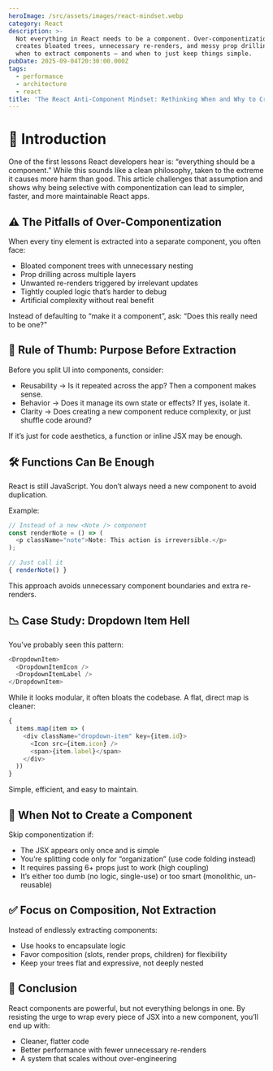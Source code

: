 ```yaml
---
heroImage: /src/assets/images/react-mindset.webp
category: React
description: >-
  Not everything in React needs to be a component. Over-componentization often
  creates bloated trees, unnecessary re-renders, and messy prop drilling. Learn
  when to extract components — and when to just keep things simple.
pubDate: 2025-09-04T20:30:00.000Z
tags:
  - performance
  - architecture
  - react
title: 'The React Anti-Component Mindset: Rethinking When and Why to Create Components'
---
```


# 📌 Introduction

One of the first lessons React developers hear is: “everything should be a component.” While this sounds like a clean philosophy, taken to the extreme it causes more harm than good. This article challenges that assumption and shows why being selective with componentization can lead to simpler, faster, and more maintainable React apps.

## ⚠️ The Pitfalls of Over-Componentization

When every tiny element is extracted into a separate component, you often face:

* Bloated component trees with unnecessary nesting
* Prop drilling across multiple layers
* Unwanted re-renders triggered by irrelevant updates
* Tightly coupled logic that’s harder to debug
* Artificial complexity without real benefit

Instead of defaulting to “make it a component”, ask: “Does this really need to be one?”

## 🔎 Rule of Thumb: Purpose Before Extraction

Before you split UI into components, consider:

* Reusability → Is it repeated across the app? Then a component makes sense.
* Behavior → Does it manage its own state or effects? If yes, isolate it.
* Clarity → Does creating a new component reduce complexity, or just shuffle code around?

If it’s just for code aesthetics, a function or inline JSX may be enough.

## 🛠️ Functions Can Be Enough

React is still JavaScript. You don’t always need a new component to avoid duplication.

Example:

```javascript
// Instead of a new <Note /> component
const renderNote = () => (
  <p className="note">Note: This action is irreversible.</p>
);

// Just call it
{ renderNote() }
```

This approach avoids unnecessary component boundaries and extra re-renders.

## 📉 Case Study: Dropdown Item Hell

You’ve probably seen this pattern:

```javascript
<DropdownItem>
  <DropdownItemIcon />
  <DropdownItemLabel />
</DropdownItem>
```

While it looks modular, it often bloats the codebase. A flat, direct map is cleaner:

```javascript
{
  items.map(item => (
    <div className="dropdown-item" key={item.id}>
      <Icon src={item.icon} />
      <span>{item.label}</span>
    </div>
  ))
}
```

Simple, efficient, and easy to maintain.

## 🚫 When Not to Create a Component

Skip componentization if:

* The JSX appears only once and is simple
* You’re splitting code only for “organization” (use code folding instead)
* It requires passing 6+ props just to work (high coupling)
* It’s either too dumb (no logic, single-use) or too smart (monolithic, un-reusable)

## ✅ Focus on Composition, Not Extraction

Instead of endlessly extracting components:

* Use hooks to encapsulate logic
* Favor composition (slots, render props, children) for flexibility
* Keep your trees flat and expressive, not deeply nested

## 🔑 Conclusion

React components are powerful, but not everything belongs in one. By resisting the urge to wrap every piece of JSX into a new component, you’ll end up with:

* Cleaner, flatter code
* Better performance with fewer unnecessary re-renders
* A system that scales without over-engineering
